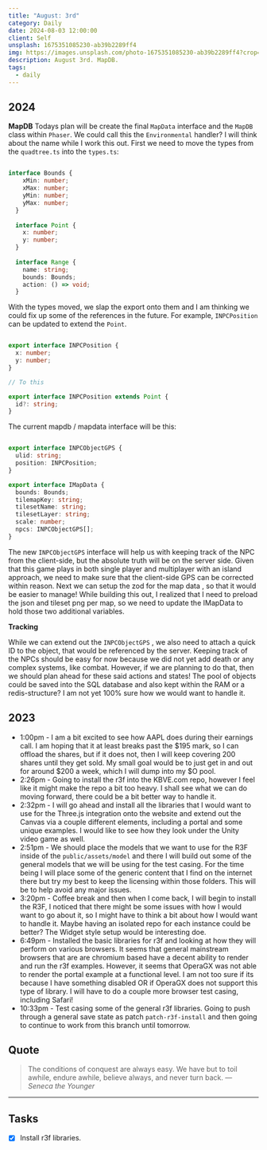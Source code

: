 ```yaml
---
title: "August: 3rd"
category: Daily
date: 2024-08-03 12:00:00
client: Self
unsplash: 1675351085230-ab39b2289ff4
img: https://images.unsplash.com/photo-1675351085230-ab39b2289ff4?crop=entropy&cs=srgb&fm=jpg&ixid=MnwzNjM5Nzd8MHwxfHJhbmRvbXx8fHx8fHx8fDE2ODE3NDg2ODY&ixlib=rb-4.0.3&q=85
description: August 3rd. MapDB.
tags:
  - daily
---
```


## 2024

**MapDB**
Todays plan will be create the final `MapData` interface and the `MapDB` class within `Phaser`.
We could call this the `Environmental` handler? I will think about the name while I work this out.
First we need to move the types from the `quadtree.ts` into the `types.ts`:

```ts

interface Bounds {
    xMin: number;
    xMax: number;
    yMin: number;
    yMax: number;
  }
  
  interface Point {
    x: number;
    y: number;
  }
  
  interface Range {
    name: string;
    bounds: Bounds;
    action: () => void;
  }

```

With the types moved, we slap the export onto them and I am thinking we could fix up some of the references in the future.
For example, `INPCPosition` can be updated to extend the `Point`.

```ts

export interface INPCPosition {
  x: number;
  y: number;
}

// To this

export interface INPCPosition extends Point {
  id?: string;
}

``` 

The current mapdb / mapdata interface will be this:

```ts

export interface INPCObjectGPS {
  ulid: string;
  position: INPCPosition;
}

export interface IMapData {
  bounds: Bounds;
  tilemapKey: string;
  tilesetName: string;
  tilesetLayer: string;
  scale: number;
  npcs: INPCObjectGPS[];
}

```

The new `INPCObjectGPS` interface will help us with keeping track of the NPC from the client-side, but the absolute truth will be on the server side.
Given that this game plays in both single player and multiplayer with an island approach, we need to make sure that the client-side GPS can be corrected within reason.
Next we can setup the zod for the map data , so that it would be easier to manage!
While building this out, I realized that I need to preload the json and tileset png per map, so we need to update the IMapData to hold those two additional variables.

**Tracking**

While we can extend out the `INPCObjectGPS` , we also need to attach a quick ID to the object, that would be referenced by the server.
Keeping track of the NPCs should be easy for now because we did not yet add death or any complex systems, like combat.
However, if we are planning to do that, then we should plan ahead for these said actions and states!
The pool of objects could be saved into the SQL database and also kept within the RAM or a redis-structure?
I am not yet 100% sure how we would want to handle it.

<Adsense />



## 2023
- 1:00pm - I am a bit excited to see how AAPL does during their earnings call. I am hoping that it at least breaks past the $195 mark, so I can offload the shares, but if it does not, then I will keep covering 200 shares until they get sold. My small goal would be to just get in and out for around $200 a week, which I will dump into my $O pool. 
- 2:26pm - Going to install the r3f into the KBVE.com repo, however I feel like it might make the repo a bit too heavy. I shall see what we can do moving forward, there could be a bit better way to handle it. 
- 2:32pm - I will go ahead and install all the libraries that I would want to use for the Three.js integration onto the website and extend out the Canvas via a couple different elements, including a portal and some unique examples. I would like to see how they look under the Unity video game as well.
- 2:51pm - We should place the models that we want to use for the R3F inside of the `public/assets/model` and there I will build out some of the general models that we will be using for the test casing. For the time being I will place some of the generic content that I find on the internet there but try my best to keep the licensing within those folders. This will be to help avoid any major issues. 
- 3:20pm - Coffee break and then when I come back, I will begin to install the R3F, I noticed that there might be some issues with how I would want to go about it, so I might have to think a bit about how I would want to handle it. Maybe having an isolated repo for each instance could be better? The Widget style setup would be interesting doe. 
- 6:49pm - Installed the basic libraries for r3f and looking at how they will perform on various browsers. It seems that general mainstream browsers that are are chromium based have a decent ability to render and run the r3f examples. However, it seems that OperaGX was not able to render the portal example at a functional level. I am not too sure if its because I have something disabled OR if OperaGX does not support this type of library. I will have to do a couple more browser test casing, including Safari!
- 10:33pm - Test casing some of the general r3f libraries. Going to push through a general save state as patch `patch-r3f-install` and then going to continue to work from this branch until tomorrow.

## Quote

> The conditions of conquest are always easy. We have but to toil awhile, endure awhile, believe always, and never turn back.
> — <cite>Seneca the Younger</cite>

---

## Tasks

- [x] Install r3f libraries.